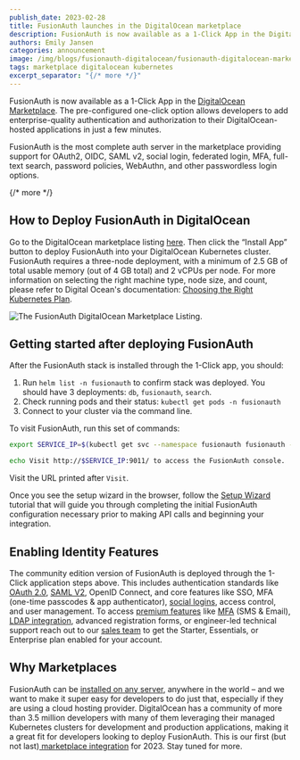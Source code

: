 ```yaml
---
publish_date: 2023-02-28 
title: FusionAuth launches in the DigitalOcean marketplace
description: FusionAuth is now available as a 1-Click App in the DigitalOcean Marketplace. The pre-configured one-click option allows developers to add enterprise-quality authentication and authorization to their DigitalOcean-hosted applications in just a few minutes.
authors: Emily Jansen
categories: announcement
image: /img/blogs/fusionauth-digitalocean/fusionauth-digitalocean-marketplace-header.png
tags: marketplace digitalocean kubernetes
excerpt_separator: "{/* more */}"
---
```

FusionAuth is now available as a 1-Click App in the [DigitalOcean Marketplace](https://marketplace.digitalocean.com/apps/fusionauth). The pre-configured one-click option allows developers to add enterprise-quality authentication and authorization to their DigitalOcean-hosted applications in just a few minutes. 

FusionAuth is the most complete auth server in the marketplace providing support for OAuth2, OIDC, SAML v2, social login, federated login, MFA, full-text search, password policies, WebAuthn, and other passwordless login options. 

{/* more */}

## How to Deploy FusionAuth in DigitalOcean

Go to the DigitalOcean marketplace listing [here](https://marketplace.digitalocean.com/apps/fusionauth). Then click the “Install App” button to deploy FusionAuth into your DigitalOcean Kubernetes cluster. FusionAuth requires a three-node deployment, with a minimum of 2.5 GB of total usable memory (out of 4 GB total) and 2 vCPUs per node. For more information on selecting the right machine type, node size, and count, please refer to Digital Ocean's documentation: [Choosing the Right Kubernetes Plan](https://docs.digitalocean.com/products/kubernetes/concepts/choosing-a-plan/).

![The FusionAuth DigitalOcean Marketplace Listing.](/img/blogs/fusionauth-digitalocean/marketplace-listing.png)


## Getting started after deploying FusionAuth

After the FusionAuth stack is installed through the 1-Click app, you should: 

1. Run `helm list -n fusionauth` to confirm stack was deployed. You should have 3 deployments: `db`, `fusionauth`, `search`.
1. Check running pods and their status: `kubectl get pods -n fusionauth`
1. Connect to your cluster via the command line.

To visit FusionAuth, run this set of commands:

```bash
export SERVICE_IP=$(kubectl get svc --namespace fusionauth fusionauth -o jsonpath='{.status.loadBalancer.ingress[0].ip}')

echo Visit http://$SERVICE_IP:9011/ to access the FusionAuth console.
```

Visit the URL printed after `Visit`.

Once you see the setup wizard in the browser, follow the [Setup Wizard](/docs/v1/tech/tutorials/setup-wizard) tutorial that will guide you through completing the initial FusionAuth configuration necessary prior to making API calls and beginning your integration.

## Enabling Identity Features

The community edition version of FusionAuth is deployed through the 1-Click application steps above. This includes authentication standards like [OAuth 2.0](/docs/v1/tech/oauth/), [SAML V2](/docs/v1/tech/samlv2/), OpenID Connect, and core features like SSO, MFA (one-time passcodes & app authenticator), [social logins](/docs/v1/tech/identity-providers/), access control, and user management. To access [premium features](/docs/v1/tech/premium-features/) like [MFA](/docs/v1/tech/guides/multi-factor-authentication#overview) (SMS & Email), [LDAP integration](/docs/v1/tech/connectors/ldap-connector), advanced registration forms, or engineer-led technical support reach out to our [sales team](/) to get the Starter, Essentials, or Enterprise plan enabled for your account. 

## Why Marketplaces

FusionAuth can be [installed on any server](/platform/self-hosting), anywhere in the world – and we want to make it super easy for developers to do just that, especially if they are using a cloud hosting provider.  DigitalOcean has a community of more than 3.5 million developers with many of them leveraging their managed Kubernetes clusters for development and production applications, making it a great fit for developers looking to deploy FusionAuth. This is our first (but not last)[ marketplace integration](/docs/v1/tech/installation-guide/marketplaces) for 2023. Stay tuned for more. 

